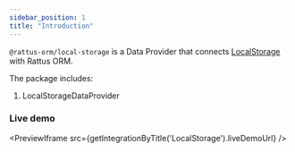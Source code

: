 ```yaml
---
sidebar_position: 1
title: "Introduction"
---
```


`@rattus-orm/local-storage` is a Data Provider that connects [LocalStorage](https://developer.mozilla.org/ru/docs/Web/API/Window/localStorage) with Rattus ORM.

The package includes:
1. LocalStorageDataProvider

### Live demo

<PreviewIframe src={getIntegrationByTitle('LocalStorage').liveDemoUrl} />
